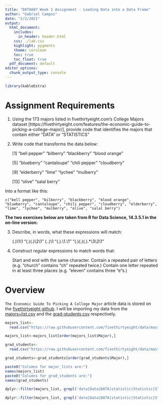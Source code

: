 ```yaml
---
title: "DATA607 Week 1 Assignment - Loading Data into a Data Frame"
author: "Gabriel Campos"
date: "2/2/2021"
output: 
  html_document:
    includes:
      in_header: header.html
    css: ./lab.css
    highlight: pygments
    theme: cerulean
    toc: true
    toc_float: true
  pdf_document: default
editor_options: 
  chunk_output_type: console
---
```


```r
library(kableExtra)
```


Assignment Requirements
=======================
1. Using the 173 majors listed in fivethirtyeight.com’s College Majors dataset [https://fivethirtyeight.com/features/the-economic-guide-to-picking-a-college-major/], provide code that identifies the majors that contain either "DATA" or "STATISTICS"

2. Write code that transforms the data below:

    [1] "bell pepper"  "bilberry"     "blackberry"   "blood orange"

    [5] "blueberry"    "cantaloupe"   "chili pepper" "cloudberry"  

    [9] "elderberry"   "lime"         "lychee"       "mulberry"    

    [13] "olive"        "salal berry"

Into a format like this:

    c("bell pepper", "bilberry", "blackberry", "blood orange", "blueberry", "cantaloupe", "chili pepper", "cloudberry", "elderberry", "lime", "lychee", "mulberry", "olive", "salal berry")

**The two exercises below are taken from R for Data Science, 14.3.5.1 in the on-line version:**

3. Describe, in words, what these expressions will match:

      (.)\1\1
      "(.)(.)\\2\\1"
      (..)\1
      "(.).\\1.\\1"
      "(.)(.)(.).*\\3\\2\\1"

4. Construct regular expressions to match words that:

    Start and end with the same character.
    Contain a repeated pair of letters (e.g. "church" contains "ch" repeated twice.)
    Contain one letter repeated in at least three places (e.g. "eleven" contains three "e"s.)

Overview
========

`The Economic Guide To Picking A College Major` article data is stored on the [fivethirtyeight github](https://github.com/fivethirtyeight/data/tree/master/college-majors). I will be importing my data from the [majors=list.csv](https://github.com/fivethirtyeight/data/blob/master/college-majors/majors-list.csv) and the [grad-students.csv](https://github.com/fivethirtyeight/data/blob/master/college-majors/grad-students.csv) respectively.

```r
majors_list<-
  read.csv("https://raw.githubusercontent.com/fivethirtyeight/data/master/college-majors/majors-list.csv", header= TRUE, sep=",")

majors_list<-majors_list[order(majors_list$Major),]

grad_students<-
  read.csv("https://raw.githubusercontent.com/fivethirtyeight/data/master/college-majors/grad-students.csv", header= TRUE, sep=",")

grad_students<-grad_students[order(grad_students$Major),]
```

```r
paste0("Columns for major_lists are:")
names(majors_list)
paste0("Columns for grad_students are:")
names(grad_students)
```

```r
dplyr::filter(majors_list, grepl('data|Data|DATA|statistic|Statistic|STATISTIC', Major))

dplyr::filter(majors_list, grepl('data|Data|DATA|statistic|Statistic|STATISTIC', Major))
```


